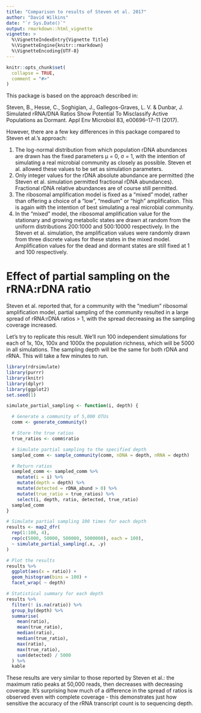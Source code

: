```yaml
---
title: "Comparison to results of Steven et al. 2017"
author: "David Wilkins"
date: "`r Sys.Date()`"
output: rmarkdown::html_vignette
vignette: >
  %\VignetteIndexEntry{Vignette Title}
  %\VignetteEngine{knitr::rmarkdown}
  %\VignetteEncoding{UTF-8}
---
```


```r
knitr::opts_chunk$set(
  collapse = TRUE,
  comment = "#>"
)
```

This package is based on the approach described in:

Steven, B., Hesse, C., Soghigian, J., Gallegos-Graves, L. V. & Dunbar, J. Simulated rRNA/DNA Ratios Show Potential To Misclassify Active Populations as Dormant. Appl Env Microbiol 83, e00696–17–11 (2017).

However, there are a few key differences in this package compared to Steven et al.'s approach:

1. The log-normal distribution from which population rDNA abundances are drawn has the fixed parameters μ = 0, σ = 1, with the intention of simulating a real microbial community as closely as possible. Steven et al. allowed these values to be set as simulation parameters.
2. Only integer values for the rDNA absolute abundance are permitted (the Steven et al. simulation permitted fractional rDNA abundances). Fractional rDNA relative abundances are of course still permitted.
3. The ribosomal amplification model is fixed as a "mixed" model, rather than offering a choice of a "low", "medium" or "high" amplification. This is again with the intention of best simulating a real microbial community.
4. In the "mixed" model, the ribosomal amplification value for the stationary and growing metabolic states are drawn at random from the uniform distributions 200:1000 and 500:10000 respectively. In the Steven et al. simulation, the amplification values were randomly drawn from three discrete values for these states in the mixed model. Amplification values for the dead and dormant states are still fixed at 1 and 100 respectively.

# Effect of partial sampling on the rRNA:rDNA ratio

Steven et al. reported that, for a community with the "medium" ribosomal amplification model, partial sampling of the community resulted in a large spread of rRNA:rDNA ratios > 1, with the spread decreasing as the sampling coverage increased.

Let's try to replicate this result. We'll run 100 independent simulations for each of 1x, 10x, 100x and 1000x the population richness, which will be 5000 in all simulations. The sampling depth will be the same for both rDNA and rRNA. This will take a few minutes to run.

```r
library(rdrsimulate)
library(purrr)
library(knitr)
library(dplyr)
library(ggplot2)
set.seed(1)

simulate_partial_sampling <- function(i, depth) {

  # Generate a community of 5,000 OTUs
  comm <- generate_community()

  # Store the true ratios
  true_ratios <- comm$ratio

  # Simulate partial sampling to the specified depth
  sampled_comm <- sample_community(comm, nDNA = depth, nRNA = depth)

  # Return ratios
  sampled_comm <- sampled_comm %>%
    mutate(i = i) %>%
    mutate(depth = depth) %>%
    mutate(detected = rDNA_abund > 0) %>%
    mutate(true_ratio = true_ratios) %>%
    select(i, depth, ratio, detected, true_ratio)
  sampled_comm
}

# Simulate partial sampling 100 times for each depth
results <- map2_dfr(
  rep(1:100, 4),
  rep(c(5000, 50000, 500000, 5000000), each = 100),
  ~ simulate_partial_sampling(.x, .y)
)

# Plot the results
results %>%
  ggplot(aes(x = ratio)) +
  geom_histogram(bins = 100) +
  facet_wrap( ~ depth)

# Statistical summary for each depth
results %>%
  filter(! is.na(ratio)) %>%
  group_by(depth) %>%
  summarise(
    mean(ratio),
    mean(true_ratio),
    median(ratio),
    median(true_ratio),
    max(ratio),
    max(true_ratio),
    sum(detected) / 5000
  ) %>%
  kable
```

These results are very similar to those reported by Steven et al.: the maximum ratio peaks at 50,000 reads, then decreases with decreasing coverage. It's surprising how much of a difference in the spread of ratios is observed even with complete coverage - this demonstrates just how sensitive the accuracy of the rRNA transcript count is to sequencing depth.
